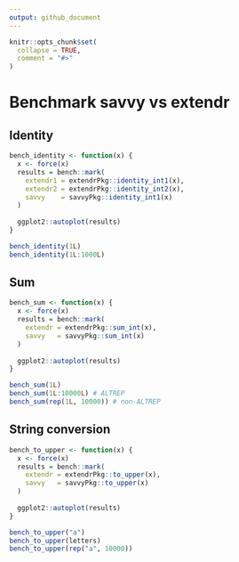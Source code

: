 ```yaml
---
output: github_document
---
```


<!-- README.md is generated from README.Rmd. Please edit that file -->

```r
knitr::opts_chunk$set(
  collapse = TRUE,
  comment = "#>"
)
```

# Benchmark savvy vs extendr

<!-- badges: start -->
<!-- badges: end -->

## Identity

```r
bench_identity <- function(x) {
  x <- force(x)
  results = bench::mark(
    extendr1 = extendrPkg::identity_int1(x),
    extendr2 = extendrPkg::identity_int2(x),
    savvy    = savvyPkg::identity_int1(x)
  )
  
  ggplot2::autoplot(results)
}

bench_identity(1L)
bench_identity(1L:1000L)
```

## Sum

```r
bench_sum <- function(x) {
  x <- force(x)
  results = bench::mark(
    extendr = extendrPkg::sum_int(x),
    savvy   = savvyPkg::sum_int(x)
  )
  
  ggplot2::autoplot(results)
}

bench_sum(1L)
bench_sum(1L:10000L) # ALTREP
bench_sum(rep(1L, 10000)) # non-ALTREP
```

## String conversion

```r
bench_to_upper <- function(x) {
  x <- force(x)
  results = bench::mark(
    extendr = extendrPkg::to_upper(x),
    savvy   = savvyPkg::to_upper(x)
  )
  
  ggplot2::autoplot(results)
}

bench_to_upper("a")
bench_to_upper(letters)
bench_to_upper(rep("a", 10000))
```
